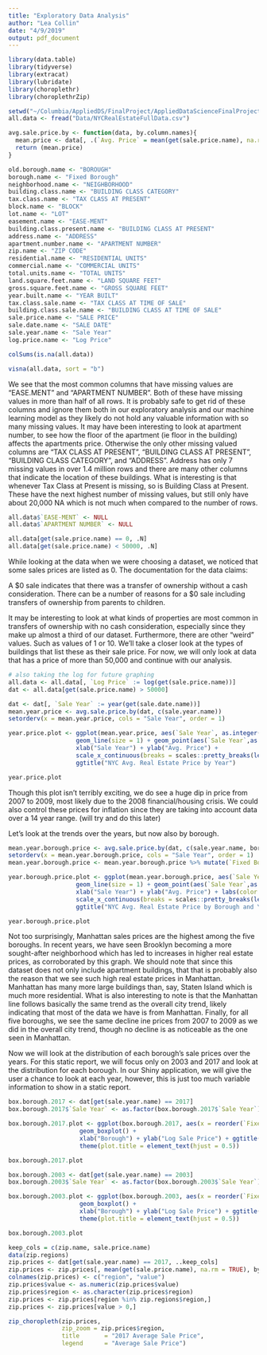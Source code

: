 ```yaml
---
title: "Exploratory Data Analysis"
author: "Lea Collin"
date: "4/9/2019"
output: pdf_document
---
```


```r
library(data.table)
library(tidyverse)
library(extracat)
library(lubridate)
library(choroplethr)
library(choroplethrZip)
```

```r
setwd("~/Columbia/AppliedDS/FinalProject/AppliedDataScienceFinalProject")
all.data <- fread("Data/NYCRealEstateFullData.csv")
```

```r
avg.sale.price.by <- function(data, by.column.names){
  mean.price <- data[, .(`Avg. Price` = mean(get(sale.price.name), na.rm=TRUE)), by = by.column.names]
  return (mean.price)
}
```

```r
old.borough.name <- "BOROUGH"
borough.name <- "Fixed Borough"
neighborhood.name <- "NEIGHBORHOOD"
building.class.name <- "BUILDING CLASS CATEGORY"
tax.class.name <- "TAX CLASS AT PRESENT"
block.name <- "BLOCK"
lot.name <- "LOT"
easement.name <- "EASE-MENT"
building.class.present.name <- "BUILDING CLASS AT PRESENT"
address.name <- "ADDRESS"
apartment.number.name <- "APARTMENT NUMBER"
zip.name <- "ZIP CODE"
residential.name <- "RESIDENTIAL UNITS"
commercial.name <- "COMMERCIAL UNITS"
total.units.name <- "TOTAL UNITS"
land.square.feet.name <- "LAND SQUARE FEET"
gross.square.feet.name <- "GROSS SQUARE FEET"
year.built.name <- "YEAR BUILT"
tax.class.sale.name <- "TAX CLASS AT TIME OF SALE"
building.class.sale.name <- "BUILDING CLASS AT TIME OF SALE"
sale.price.name <- "SALE PRICE"
sale.date.name <- "SALE DATE"
sale.year.name <- "Sale Year"
log.price.name <- "Log Price"
```

```r
colSums(is.na(all.data))
```

```r
visna(all.data, sort = "b")
```

We see that the most common columns that have missing values are "EASE.MENT" and "APARTMENT NUMBER". Both of these have missing values in more than half of all rows. It is probably safe to get rid of these columns and ignore them both in our exploratory analysis and our machine learning model as they likely do not hold any valuable information with so many missing values. It may have been interesting to look at apartment number, to see how the floor of the apartment (ie floor in the building) affects the apartments price. Otherwise the only other missing valued columns are "TAX CLASS AT PRESENT", "BUILDING CLASS AT PRESENT", "BUILDING CLASS CATEGORY", and "ADDRESS". Address has only 7 missing values in over 1.4 million rows and there are many other columns that indicate the location of these buildings. What is interesting is that whenever Tax Class at Present is missing, so is Building Class at Present. These have the next highest number of missing values, but still only have about 20,000 NA which is not much when compared to the number of rows. 

```r
all.data$`EASE-MENT` <- NULL
all.data$`APARTMENT NUMBER` <- NULL
```

```r
all.data[get(sale.price.name) == 0, .N]
all.data[get(sale.price.name) < 50000, .N]
```

While looking at the data when we were choosing a dataset, we noticed that some sales prices are listed as 0. The documentation for the data claims:

A \$0 sale indicates that there was a transfer of ownership without a cash consideration. There can be a number of reasons for a $0 sale including transfers of ownership from parents to children. 

It may be interesting to look at what kinds of properties are most common in transfers of ownership with no cash consideration, especially since they make up almost a third of our dataset. Furthermore, there are other "weird" values. Such as values of 1 or 10. We'll take a closer look at the types of buildings that list these as their sale price. For now, we will only look at data that has a price of more than 50,000 and continue with our analysis.

```r
# also taking the log for future graphing
all.data <- all.data[, `Log Price` := log(get(sale.price.name))]
dat <- all.data[get(sale.price.name) > 50000]
```

```r
dat <- dat[, `Sale Year` := year(get(sale.date.name))]
mean.year.price <- avg.sale.price.by(dat, c(sale.year.name))
setorderv(x = mean.year.price, cols = "Sale Year", order = 1)

year.price.plot <- ggplot(mean.year.price, aes(`Sale Year`, as.integer(`Avg. Price`))) + 
                   geom_line(size = 1) + geom_point(aes(`Sale Year`,as.integer(`Avg. Price`))) +
                   xlab("Sale Year") + ylab("Avg. Price") +
                   scale_x_continuous(breaks = scales::pretty_breaks(length(mean.year.price$`Sale Year`))) +
                   ggtitle("NYC Avg. Real Estate Price by Year") 

year.price.plot
```

Though this plot isn't terribly exciting, we do see a huge dip in price from 2007 to 2009, most likely due to the 2008 financial/housing crisis. We could also control these prices for inflation since they are taking into account data over a 14 year range. (will try and do this later)

Let's look at the trends over the years, but now also by borough. 

```r
mean.year.borough.price <- avg.sale.price.by(dat, c(sale.year.name, borough.name))
setorderv(x = mean.year.borough.price, cols = "Sale Year", order = 1)
mean.year.borough.price <- mean.year.borough.price %>% mutate(`Fixed Borough` = forcats::fct_reorder2(`Fixed Borough`, `Sale Year`, `Avg. Price`))

year.borough.price.plot <- ggplot(mean.year.borough.price, aes(`Sale Year`, as.integer(`Avg. Price`), color = `Fixed Borough`)) + 
                   geom_line(size = 1) + geom_point(aes(`Sale Year`,as.integer(`Avg. Price`))) +
                   xlab("Sale Year") + ylab("Avg. Price") + labs(color = "Borough") +
                   scale_x_continuous(breaks = scales::pretty_breaks(length(mean.year.price$`Sale Year`))) +
                   ggtitle("NYC Avg. Real Estate Price by Borough and Year") 

year.borough.price.plot
```

Not too surprisingly, Manhattan sales prices are the highest among the five boroughs. In recent years, we have seen Brooklyn becoming a more sought-after neighborhood which has led to increases in higher real estate prices, as corroborated by this graph. We should note that since this dataset does not only include apartment buildings, that that is probably also the reason that we see such high real estate prices in Manhattan. Manhattan has many more large buildings than, say, Staten Island which is much more residential. What is also interesting to note is that the Manhattan line follows basically the same trend as the overall city trend, likely indicating that most of the data we have is from Manhattan. Finally, for all five boroughs, we see the same decline ine prices from 2007 to 2009 as we did in the overall city trend, though no decline is as noticeable as the one seen in Manhattan.

Now we will look at the distribution of each borough's sale prices over the years. For this static report, we will focus only on 2003 and 2017 and look at the distribution for each borough. In our Shiny application, we will give the user a chance to look at each year, however, this is just too much variable information to show in a static report.

```r
box.borough.2017 <- dat[get(sale.year.name) == 2017]
box.borough.2017$`Sale Year` <- as.factor(box.borough.2017$`Sale Year`)

box.borough.2017.plot <- ggplot(box.borough.2017, aes(x = reorder(`Fixed Borough`, -1*`Log Price`, FUN=median), y = `Log Price`)) +
                    geom_boxplot() +
                    xlab("Borough") + ylab("Log Sale Price") + ggtitle("2017 by Borough") +
                    theme(plot.title = element_text(hjust = 0.5))

box.borough.2017.plot

box.borough.2003 <- dat[get(sale.year.name) == 2003]
box.borough.2003$`Sale Year` <- as.factor(box.borough.2003$`Sale Year`)

box.borough.2003.plot <- ggplot(box.borough.2003, aes(x = reorder(`Fixed Borough`, -1*`Log Price`, FUN=median), y = `Log Price`)) +
                    geom_boxplot() +
                    xlab("Borough") + ylab("Log Sale Price") + ggtitle("2003 by Borough") +
                    theme(plot.title = element_text(hjust = 0.5))

box.borough.2003.plot
```

```r
keep_cols = c(zip.name, sale.price.name)
data(zip.regions)
zip.prices <- dat[get(sale.year.name) == 2017, ..keep_cols]
zip.prices <- zip.prices[, mean(get(sale.price.name), na.rm = TRUE), by = zip.name]
colnames(zip.prices) <- c("region", "value")
zip.prices$value <- as.numeric(zip.prices$value)
zip.prices$region <- as.character(zip.prices$region)
zip.prices <- zip.prices[region %in% zip.regions$region,]
zip.prices <- zip.prices[value > 0,]

zip_choropleth(zip.prices,
               zip_zoom = zip.prices$region,
               title       = "2017 Average Sale Price",
               legend      = "Average Sale Price")
```